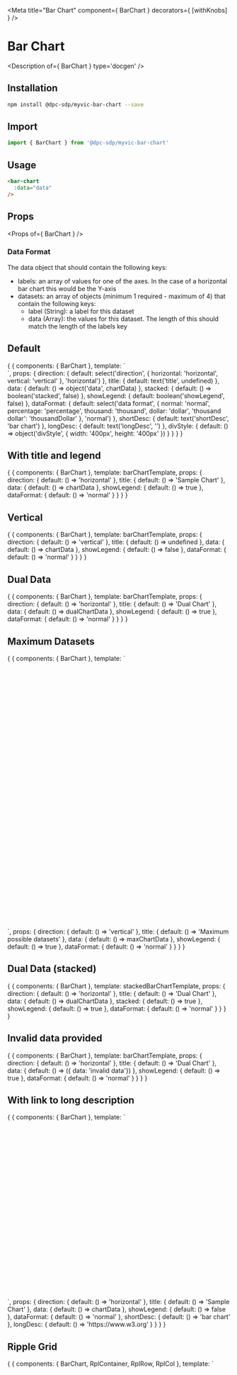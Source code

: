 
<Meta title="Bar Chart" component={ BarChart } decorators={ [withKnobs] } />

# Bar Chart

<Description of={ BarChart } type='docgen' />

## Installation

```bash
npm install @dpc-sdp/myvic-bar-chart --save
```

## Import

```javascript
import { BarChart } from '@dpc-sdp/myvic-bar-chart'
```

## Usage

```html
<bar-chart
  :data="data"
/>
```

## Props

<Props of={ BarChart } />

### Data Format
The data object that should contain the following keys:
- labels: an array of values for one of the axes. In the case of a horizontal bar chart this would be the Y-axis
- datasets: an array of objects (minimum 1 required - maximum of 4) that contain the following keys:
  - label (String): a label for this dataset
  - data (Array): the values for this dataset. The length of this should match the length of the labels key

## Default

<Preview>
  <Story name="Default">
    {
      {
        components: { BarChart },
        template: `
          <div :style="divStyle">
            <bar-chart :title="title" :direction="direction" :data="data" :stacked="stacked"
              :showLegend="showLegend" :dataFormat="dataFormat" :shortDesc="shortDesc" :longDesc="longDesc"
            />
          </div>
        `,
        props: {
          direction: {
            default: select('direction', { horizontal: 'horizontal', vertical: 'vertical' }, 'horizontal')
          },
          title: {
            default: text('title', undefined)
          },
          data: {
            default: () => object('data', chartData)
          },
          stacked: {
            default: () => boolean('stacked', false)
          },
          showLegend: {
            default: boolean('showLegend', false)
          },
          dataFormat: {
            default: select('data format', {
              normal: 'normal',
              percentage: 'percentage',
              thousand: 'thousand',
              dollar: 'dollar',
              'thousand dollar': 'thousandDollar'
            }, 'normal')
          },
          shortDesc: {
            default: text('shortDesc', 'bar chart')
          },
          longDesc: {
            default: text('longDesc', '')
          },
          divStyle: {
            default: () => object('divStyle', { width: '400px', height: '400px' })
          }
        }
      }
    }
  </Story>
</Preview>

## With title and legend

<Preview>
  <Story name="With title and legend">
    {
      {
       components: { BarChart },
       template: barChartTemplate,
       props: {
        direction: { default: () => 'horizontal' },
        title: { default: () => 'Sample Chart' },
        data: { default: () => chartData },
        showLegend: { default: () => true },
        dataFormat: { default: () => 'normal' }
       }
      }
    }
  </Story>
</Preview>

## Vertical

<Preview>
  <Story name="Vertical">
    {
      {
       components: { BarChart },
       template: barChartTemplate,
       props: {
        direction: { default: () => 'vertical' },
        title: { default: () => undefined },
        data: { default: () => chartData },
        showLegend: { default: () => false },
        dataFormat: { default: () => 'normal' }
       }
      }
    }
  </Story>
</Preview>

## Dual Data

<Preview>
  <Story name="Dual Data">
    {
      {
       components: { BarChart },
       template: barChartTemplate,
       props: {
        direction: { default: () => 'horizontal' },
        title: { default: () => 'Dual Chart' },
        data: { default: () => dualChartData },
        showLegend: { default: () => true },
        dataFormat: { default: () => 'normal' }
       }
      }
    }
  </Story>
</Preview>

## Maximum Datasets

<Preview>
  <Story name="Maximum datasets">
    {
      {
       components: { BarChart },
       template: `
        <div style="width: 1200px; height: 600px">
          <bar-chart :title="title" :direction="direction" :data="data" :showLegend="showLegend" :dataFormat="dataFormat" />
        </div>
      `,
       props: {
        direction: { default: () => 'vertical' },
        title: { default: () => 'Maximum possible datasets' },
        data: { default: () => maxChartData },
        showLegend: { default: () => true },
        dataFormat: { default: () => 'normal' }
       }
      }
    }
  </Story>
</Preview>

## Dual Data (stacked)

<Preview>
  <Story name="Stacked Bar Chart">
    {
      {
       components: { BarChart },
       template: stackedBarChartTemplate,
       props: {
        direction: { default: () => 'horizontal' },
        title: { default: () => 'Dual Chart' },
        data: { default: () => dualChartData },
        stacked: { default: () => true },
        showLegend: { default: () => true },
        dataFormat: { default: () => 'normal' }
       }
      }
    }
  </Story>
</Preview>

## Invalid data provided

<Preview>
  <Story name="Invalid data provided">
    {
      {
       components: { BarChart },
       template: barChartTemplate,
       props: {
        direction: { default: () => 'horizontal' },
        title: { default: () => 'Dual Chart' },
        data: { default: () => ({ data: 'invalid data'}) },
        showLegend: { default: () => true },
        dataFormat: { default: () => 'normal' }
       }
      }
    }
  </Story>
</Preview>

## With link to long description

<Preview>
  <Story name="With link to long description">
    {
      {
       components: { BarChart },
       template: `
        <div style="width: 400px; height: 400px">
          <bar-chart :title="title" :direction="direction" :data="data" :showLegend="showLegend" :dataFormat="dataFormat" :shortDesc="shortDesc" :longDesc="longDesc" />
        </div>
      `,
       props: {
        direction: { default: () => 'horizontal' },
        title: { default: () => 'Sample Chart' },
        data: { default: () => chartData },
        showLegend: { default: () => false },
        dataFormat: { default: () => 'normal' },
        shortDesc: { default: () => 'bar chart' },
        longDesc: { default: () => 'https://www.w3.org' }
       }
      }
    }
  </Story>
</Preview>

## Ripple Grid

<Preview>
  <Story name="Ripple Grid">
    {
      {
       components: { BarChart, RplContainer, RplRow, RplCol },
       template: `
        <RplContainer style="width: 100%">
          <rpl-row>
            <rpl-col cols=1></rpl-col>
            <rpl-col cols=10>
              <div style="width: 100%; height: 100vh">
                <bar-chart :title="title" :direction="direction" :data="data" :showLegend="showLegend" :dataFormat="dataFormat" />
              </div>
            </rpl-col>
            <rpl-col cols=1></rpl-col>
          </rpl-row>
        </RplContainer>
       `,
       props: {
         direction: { default: () => 'horizontal' },
         title: { default: () => 'Ripple Grid Chart' },
         data: { default: () => dualChartData },
         showLegend: { default: () => true },
         dataFormat: { default: () => 'normal' }
       }
      }
    }
  </Story>
</Preview>
